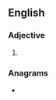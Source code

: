 ==English==

===Adjective===
{{head|en|adjective superlative form}}

# {{en-superlative of|steady}}

===Anagrams===
* {{anagrams|en|a=adeeisstt|Stateside|stateside}}